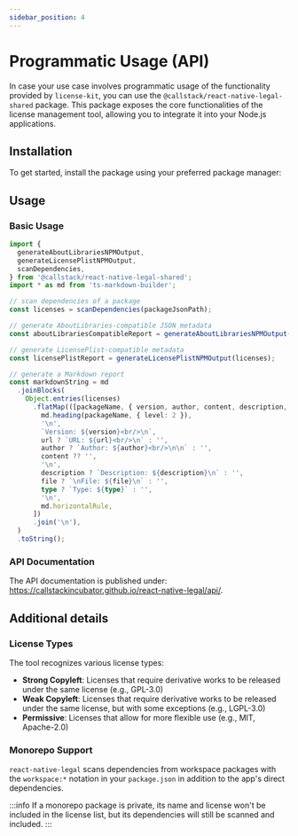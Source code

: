 ```yaml
---
sidebar_position: 4
---
```



# Programmatic Usage (API)

In case your use case involves programmatic usage of the functionality provided by `license-kit`, you can use the `@callstack/react-native-legal-shared` package. This package exposes the core functionalities of the license management tool, allowing you to integrate it into your Node.js applications.

## Installation

To get started, install the package using your preferred package manager:

<PackageManagerTabs command="install @callstack/react-native-legal-shared" />

## Usage

### Basic Usage

```typescript
import {
  generateAboutLibrariesNPMOutput,
  generateLicensePlistNPMOutput,
  scanDependencies,
} from '@callstack/react-native-legal-shared';
import * as md from 'ts-markdown-builder';

// scan dependencies of a package
const licenses = scanDependencies(packageJsonPath);

// generate AboutLibraries-compatible JSON metadata
const aboutLibrariesCompatibleReport = generateAboutLibrariesNPMOutput(licenses);

// generate LicensePlist-compatible metadata
const licensePlistReport = generateLicensePlistNPMOutput(licenses);

// generate a Markdown report
const markdownString = md
  .joinBlocks(
    Object.entries(licenses)
      .flatMap(([packageName, { version, author, content, description, file, type, url }]) => [
        md.heading(packageName, { level: 2 }),
        '\n',
        `Version: ${version}<br/>\n`,
        url ? `URL: ${url}<br/>\n` : '',
        author ? `Author: ${author}<br/>\n\n` : '',
        content ?? '',
        '\n',
        description ? `Description: ${description}\n` : '',
        file ? `\nFile: ${file}\n` : '',
        type ? `Type: ${type}` : '',
        '\n',
        md.horizontalRule,
      ])
      .join('\n'),
  )
  .toString();
```

### API Documentation

The API documentation is published under: https://callstackincubator.github.io/react-native-legal/api/.

## Additional details

### License Types

The tool recognizes various license types:

- **Strong Copyleft**: Licenses that require derivative works to be released under the same license (e.g., GPL-3.0)
- **Weak Copyleft**: Licenses that require derivative works to be released under the same license, but with some exceptions (e.g., LGPL-3.0)
- **Permissive**: Licenses that allow for more flexible use (e.g., MIT, Apache-2.0)

### Monorepo Support

`react-native-legal` scans dependencies from workspace packages with the `workspace:*` notation in your `package.json` in addition to the app's direct dependencies.

:::info
If a monorepo package is private, its name and license won't be included in the license list, but its dependencies will still be scanned and included.
:::
